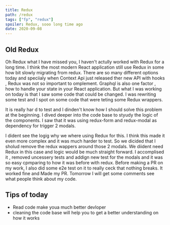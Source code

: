 ```yaml
---
title: Redux
path: /redux
tags: ["fp", "redux"]
spoiler: Redux, sooo long time ago
date: 2020-09-08
---
```


## Old Redux

Oh Redux what I have missed you, I haven't actully worked with Redux for a long time. I think the most modern React application still use Redux in some how bit slowly migrating from redux.
There are so many different options today and speciialy when Context Api just released ther new API with hooks , Redux was not so important to omplement.
Graphql is also one factor , how to handle your state in your React application.
But what I was working on today is that I saw some code that could be changed. I was rewriting some test and I spot on some code that were teting some Redux wrappers.

It is really har d to test and I dinden't know how I should solve this problem at the beginning. I dived deeper into the code base to styudy the logic of the components.
I saw that it was using redux-form and redux-modal as dependency for trigger 2 modals.

I dident see the logig why we where using Redux for this. I think this made it even more complex and it was much harder to test.
So we dicided that I sholud remove the redux wappers around those 2 modals. We diident need Redux in this case and logic would be much straight forward. 
I accomplised it , removed uncessery tests and addign new test for the modals and it was so easy cpmparing to how it was before with redux. Before making a PR on my work, I also did some e2e test on it to really ceck that nothing breaks. It worked fine and Made my PR. Tomorrow I will get some comments see what people think about my code. 

## Tips of today

- Read code make youa much better devloper
- cleaning the code base will help you to get a better understanding on how it works
